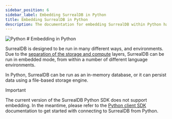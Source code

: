 ```yaml
---
sidebar_position: 6
sidebar_label: Embedding SurrealDB in Python
title: Embedding SurrealDB in Python
description: The documentation for embedding SurrealDB within Python has not yet been released.
---
```



<div class="flag-title">
	<Image
		alt="Python"
		width={42}
		height={42}
		src={{
			light: LightLogo,
			dark: DarkLogo,
		}}
	/>
	# Embedding in Python
</div>

SurrealDB is designed to be run in many different ways, and environments. Due to the [separation of the storage and compute](/docs/surrealdb/introduction/architecture) layers, SurrealDB can be run in embedded mode, from within a number of different language environments. 

In Python, SurrealDB can be run as an in-memory database, or it can persist data using a file-based storage engine.

> [!IMPORTANT]
> The current version of the SurrealDB Python SDK does not support embedding. In the meantime, please refer to the [Python client SDK](/docs/sdk/python) documentation to get started with connecting to SurrealDB from Python.
